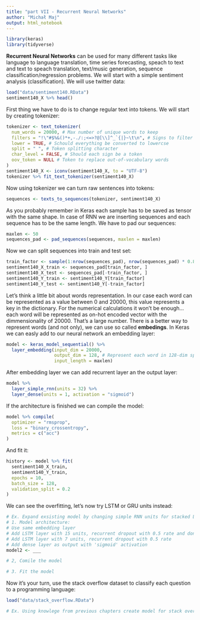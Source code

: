 ```yaml
---
title: "part VII - Recurrent Neural Networks"
author: "Michał Maj"
output: html_notebook
---
```


```r
library(keras)
library(tidyverse)
```

**Recurrent Neural Networks** can be used for many different tasks like language to language translation, time series forecasting, speach to text and text to speach translation, text/music generation, sequence classification/regression problems. We will start with a simple sentiment analysis (classification). We will use twitter data:

```r
load("data/sentiment140.RData")
sentiment140_X %>% head()
```

First thing we have to do is to change regular text into tokens. We will start by creating tokenizer:

```r
tokenizer <- text_tokenizer(
  num_words = 20000, # Max number of unique words to keep
  filters = "!\"#$%&()*+,-./:;<=>?@[\\]^_`{|}~\t\n", # Signs to filter out from text
  lower = TRUE, # Schould everything be converted to lowercse
  split = " ", # Token splitting character
  char_level = FALSE, # Should each sign be a token
  oov_token = NULL # Token to replace out-of-vocabulary words
)
sentiment140_X <- iconv(sentiment140_X, to = "UTF-8")
tokenizer %>% fit_text_tokenizer(sentiment140_X)
```

Now using tokenizer we can turn raw sentences into tokens:

```r
sequences <- texts_to_sequences(tokenizer, sentiment140_X)
```

As you probably remember in Keras each sample has to be saved as tensor with the same shape. In case of RNN we are inserting sequences and each sequence has to be the same length. We have to pad our sequences:

```r
maxlen <- 50
sequences_pad <- pad_sequences(sequences, maxlen = maxlen)
```

Now we can split sequences into train and test set:

```r
train_factor <- sample(1:nrow(sequences_pad), nrow(sequences_pad) * 0.8)
sentiment140_X_train <- sequences_pad[train_factor, ]
sentiment140_X_test <- sequences_pad[-train_factor, ]
sentiment140_Y_train <- sentiment140_Y[train_factor]
sentiment140_Y_test <- sentiment140_Y[-train_factor]
```

Let's think a little bit about words representation. In our case each word can be represented as a value between 0 and 20000, this value represents a key in the dictionary. For the numerical calculations it won't be enough... each word will be represented as on-hot encoded vector with the dimmensionality of 20000. That's a large number. There is a better way to represent words (and not only), we can use so called **embedings**. In Keras we can easly add to our neural network an embedding layer:

```r
model <- keras_model_sequential() %>%
  layer_embedding(input_dim = 20000,
                  output_dim = 128, # Represent each word in 128-dim space
                  input_length = maxlen)
```

After embedding layer we can add recurrent layer an the output layer:

```r
model %>%
  layer_simple_rnn(units = 32) %>%
  layer_dense(units = 1, activation = "sigmoid")
```

If the architecture is finished we can compile the model:

```r
model %>% compile(
  optimizer = "rmsprop",
  loss = "binary_crossentropy",
  metrics = c("acc")
)
```

And fit it:

```r
history <- model %>% fit(
  sentiment140_X_train,
  sentiment140_Y_train,
  epochs = 10,
  batch_size = 128,
  validation_split = 0.2
)
```

We can see the overfitting, let's now try LSTM or GRU units instead:

```r
# Ex. Expand exsisting model by changing simple RNN units for stacked LSTM (or GRU) layers.
# 1. Model architecture:
# Use same embedding layer
# Add LSTM layer with 15 units, recurrent dropout with 0.5 rate and don't forget to return sequences to LSTM on top
# Add LSTM layer with 7 units, recurrent dropout with 0.5 rate
# Add dense layer as output with 'sigmoid' activation
model2 <- ___

# 2, Comile the model

# 3. Fit the model

```

Now it's your turn, use the stack overflow dataset to classify each question to a programming language:

```r
load("data/stack_overflow.RData")

# Ex. Using knowlege from previous chapters create model for stack overflow question tags classification.
```

